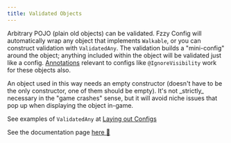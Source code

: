```yaml
---
title: Validated Objects
---
```


Arbitrary POJO (plain old objects) can be validated. Fzzy Config will automatically wrap any object that implements `Walkable`, or you can construct validation with `ValidatedAny`. The validation builds a "mini-config" around the object; anything included within the object will be validated just like a config. [Annotations](../Annotations) relevant to configs like `@IgnoreVisibility` work for these objects also.

<Callout variant="warning">
An object used in this way needs an empty constructor (doesn't have to be the only constructor, one of them should be empty). It's not _strictly_ necessary in the "game crashes" sense, but it will avoid niche issues that pop up when displaying the object in-game.
</Callout>

See examples of `ValidatedAny` at [Laying out Configs](../../config-design/Laying-out-Configs)

<Callout>
See the documentation page <a target="_blank" rel="noopener" href="https://fzzyhmstrs.github.io/fconfig/-fzzy%20-config/me.fzzyhmstrs.fzzy_config.validation.misc/-validated-any/index.html">here 🔗</a>
</Callout>